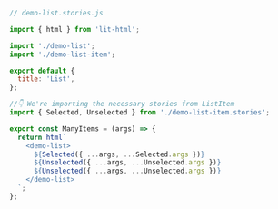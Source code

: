 ```js
// demo-list.stories.js

import { html } from 'lit-html';

import './demo-list';
import './demo-list-item';

export default {
  title: 'List',
};

//👇 We're importing the necessary stories from ListItem
import { Selected, Unselected } from './demo-list-item.stories';

export const ManyItems = (args) => {
  return html`
    <demo-list>
      ${Selected({ ...args, ...Selected.args })}
      ${Unselected({ ...args, ...Unselected.args })}
      ${Unselected({ ...args, ...Unselected.args })}
    </demo-list>
  `;
};
```
